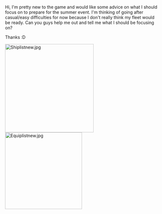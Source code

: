 Hi, I'm pretty new to the game and would like some advice on what I should focus on to prepare for the summer event. I'm thinking of going after casual/easy difficulties for now because I don't really think my fleet would be ready. Can you guys help me out and tell me what I should be focusing on?

Thanks :D

[[File:Shiplistnew.jpg|thumb|left|290px]][[File:Equiplistnew.jpg|thumb|252px]]<ac_metadata title="Help Preparation for Summer event"> </ac_metadata>